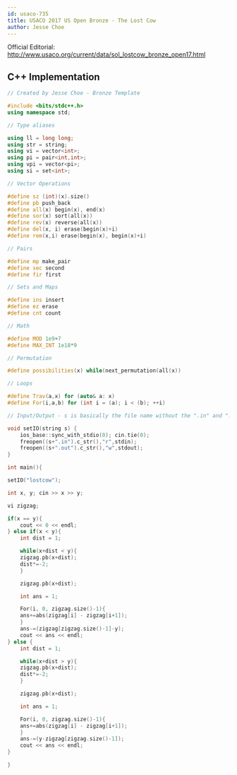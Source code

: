 ```yaml
---
id: usaco-735
title: USACO 2017 US Open Bronze - The Lost Cow
author: Jesse Choe
---
```


Official Editorial: http://www.usaco.org/current/data/sol_lostcow_bronze_open17.html

<LanguageSection>
<CPPSection>

## C++ Implementation

```cpp
// Created by Jesse Choe - Bronze Template

#include <bits/stdc++.h>
using namespace std;

// Type aliases

using ll = long long;
using str = string; 
using vi = vector<int>;
using pi = pair<int,int>;
using vpi = vector<pi>;
using si = set<int>;

// Vector Operations

#define sz (int)(x).size()
#define pb push_back
#define all(x) begin(x), end(x)
#define sor(x) sort(all(x))
#define rev(x) reverse(all(x))
#define del(x, i) erase(begin(x)+i)
#define rem(x,i) erase(begin(x), begin(x)+i)

// Pairs

#define mp make_pair
#define sec second
#define fir first

// Sets and Maps

#define ins insert
#define ez erase
#define cnt count

// Math

#define MOD 1e9+7
#define MAX_INT 1e18*9

// Permutation

#define possibilities(x) while(next_permutation(all(x))

// Loops

#define Trav(a,x) for (auto& a: x)
#define For(i,a,b) for (int i = (a); i < (b); ++i)

// Input/Output - s is basically the file name without the ".in" and ".out"

void setIO(string s) {
	ios_base::sync_with_stdio(0); cin.tie(0); 
	freopen((s+".in").c_str(),"r",stdin);
	freopen((s+".out").c_str(),"w",stdout);
}

int main(){

setIO("lostcow"); 

int x, y; cin >> x >> y;

vi zigzag;

if(x == y){
	cout << 0 << endl;
} else if(x < y){
	int dist = 1;

	while(x+dist < y){
	zigzag.pb(x+dist);
	dist*=-2;
	}

	zigzag.pb(x+dist);

	int ans = 1;

	For(i, 0, zigzag.size()-1){
	ans+=abs(zigzag[i] - zigzag[i+1]);
	}
	ans-=(zigzag[zigzag.size()-1]-y);
	cout << ans << endl;
} else {
	int dist = 1;

	while(x+dist > y){
	zigzag.pb(x+dist);
	dist*=-2;
	}

	zigzag.pb(x+dist);

	int ans = 1;

	For(i, 0, zigzag.size()-1){
	ans+=abs(zigzag[i] - zigzag[i+1]);
	}
	ans-=(y-zigzag[zigzag.size()-1]);
	cout << ans << endl;
}

}

```

</CPPSection>
</LanguageSection>
